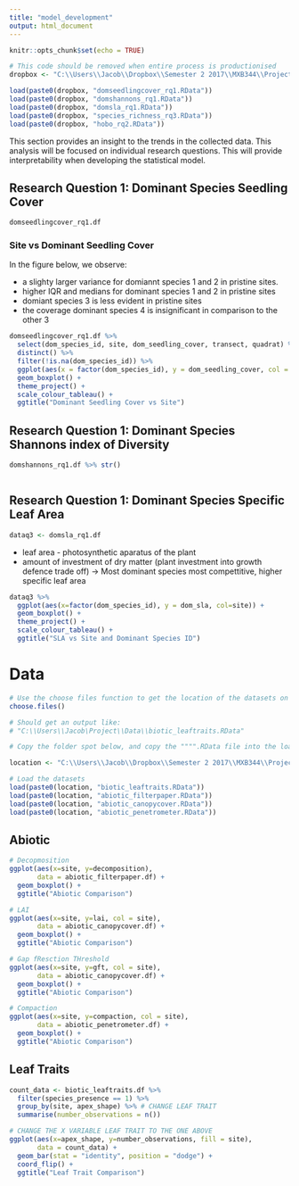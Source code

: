 ---
title: "model_development"
output: html_document
---

```{r setup, include=FALSE}
knitr::opts_chunk$set(echo = TRUE)
```


```{r load_datasets_exploratory_analysis}
# This code should be removed when entire process is productionised
dropbox <- "C:\\Users\\Jacob\\Dropbox\\Semester 2 2017\\MXB344\\Project\\Data\\"

load(paste0(dropbox, "domseedlingcover_rq1.RData"))
load(paste0(dropbox, "domshannons_rq1.RData"))
load(paste0(dropbox, "domsla_rq1.RData"))
load(paste0(dropbox, "species_richness_rq3.RData"))
load(paste0(dropbox, "hobo_rq2.RData"))
```

This section provides an insight to the trends in the collected data. This analysis will be focused on individual research questions. This will provide interpretability when developing the statistical model.

## Research Question 1: Dominant Species Seedling Cover
```{r}
domseedlingcover_rq1.df

```

### Site vs Dominant Seedling Cover
In the figure below, we observe:

  * a slighty larger variance for domiannt species 1 and 2 in pristine sites.
  * higher IQR and medians for dominant species 1 and 2 in pristine sites
  * domiant species 3 is less evident in pristine sites
  * the coverage dominant species 4 is insignificant in comparison to the other 3
  
```{r}
domseedlingcover_rq1.df %>%
  select(dom_species_id, site, dom_seedling_cover, transect, quadrat) %>%
  distinct() %>%
  filter(!is.na(dom_species_id)) %>%
  ggplot(aes(x = factor(dom_species_id), y = dom_seedling_cover, col = site)) +
  geom_boxplot() +
  theme_project() +
  scale_colour_tableau() +
  ggtitle("Dominant Seedling Cover vs Site")

```




## Research Question 1: Dominant Species Shannons index of Diversity
```{r}
domshannons_rq1.df %>% str()
```

```{r}



```


## Research Question 1: Dominant Species Specific Leaf Area
```{r}
dataq3 <- domsla_rq1.df
```

  * leaf area - photosynthetic aparatus of the plant
  * amount of investment of dry matter (plant investment into growth defence trade off) -> Most dominant species most compettitive, higher specific leaf area


```{r}
dataq3 %>%
  ggplot(aes(x=factor(dom_species_id), y = dom_sla, col=site)) +
  geom_boxplot() +
  theme_project() +
  scale_colour_tableau() +
  ggtitle("SLA vs Site and Dominant Species ID")

```


# Data
```{r}
# Use the choose files function to get the location of the datasets on your computer
choose.files()

# Should get an output like:
# "C:\\Users\\Jacob\Project\\Data\\biotic_leaftraits.RData"

# Copy the folder spot below, and copy the """".RData file into the load function below

location <- "C:\\Users\\Jacob\\Dropbox\\Semester 2 2017\\MXB344\\Project\\Data\\"

# Load the datasets
load(paste0(location, "biotic_leaftraits.RData"))
load(paste0(location, "abiotic_filterpaper.RData"))
load(paste0(location, "abiotic_canopycover.RData"))
load(paste0(location, "abiotic_penetrometer.RData"))

```

## Abiotic
```{r}
# Decopmosition
ggplot(aes(x=site, y=decomposition),
       data = abiotic_filterpaper.df) + 
  geom_boxplot() +
  ggtitle("Abiotic Comparison") 

# LAI
ggplot(aes(x=site, y=lai, col = site),
       data = abiotic_canopycover.df) + 
  geom_boxplot() +
  ggtitle("Abiotic Comparison") 

# Gap fResction THreshold
ggplot(aes(x=site, y=gft, col = site),
       data = abiotic_canopycover.df) + 
  geom_boxplot() +
  ggtitle("Abiotic Comparison") 

# Compaction
ggplot(aes(x=site, y=compaction, col = site),
       data = abiotic_penetrometer.df) + 
  geom_boxplot() +
  ggtitle("Abiotic Comparison") 

```

## Leaf Traits
```{r}
count_data <- biotic_leaftraits.df %>%
  filter(species_presence == 1) %>%
  group_by(site, apex_shape) %>% # CHANGE LEAF TRAIT
  summarise(number_observations = n())

# CHANGE THE X VARIABLE LEAF TRAIT TO THE ONE ABOVE
ggplot(aes(x=apex_shape, y=number_observations, fill = site),
       data = count_data) + 
  geom_bar(stat = "identity", position = "dodge") +
  coord_flip() +
  ggtitle("Leaf Trait Comparison") 

```




